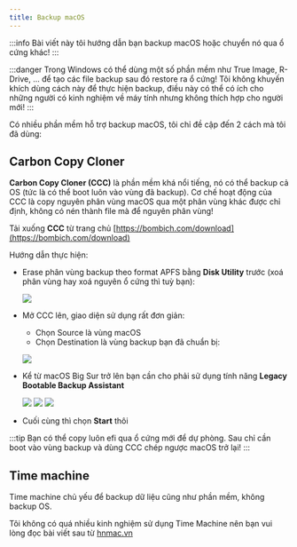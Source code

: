 ```yaml
---
title: Backup macOS
---
```



:::info
Bài viết này tôi hướng dẫn bạn backup macOS hoặc chuyển nó qua ổ cứng khác!
:::

:::danger
Trong Windows có thể dùng một số phần mềm như True Image, R-Drive, ... để tạo các file backup sau đó restore ra ổ cứng! Tôi không khuyến khích dùng cách này để thực hiện backup, điều này có thể có ích cho những người có kinh nghiệm về máy tính nhưng không thích hợp cho người mới!
:::

Có nhiều phần mềm hỗ trợ backup macOS, tôi chỉ đề cập đến 2 cách mà tôi đã dùng:

## Carbon Copy Cloner

**Carbon Copy Cloner (CCC)** là phần mềm khá nổi tiếng, nó có thể backup cả OS (tức là có thể boot luôn vào vùng đã backup). Cơ chế hoạt động của CCC là copy nguyên phân vùng macOS qua một phân vùng khác được chỉ định, không có nén thành file mà để nguyên phân vùng!

Tải xuống **CCC** từ trang chủ [https://bombich.com/download](https://bombich.com/download)

Hướng dẫn thực hiện:

+ Erase phân vùng backup theo format APFS bằng **Disk Utility** trước (xoá phân vùng hay xoá nguyên ổ cứng thì tuỳ bạn):

  ![](/img/docs/post-install/du-backup.png)

+ Mở CCC lên, giao diện sử dụng rất đơn giản:
  + Chọn Source là vùng macOS
  + Chọn Destination là vùng backup bạn đã chuẩn bị:

  ![](/img/docs/post-install/ccc-main.png)

+ Kể từ macOS Big Sur trở lên bạn cần cho phải sử dụng tính năng **Legacy Bootable Backup Assistant**
  
  <Tabs>
    <TabItem value="ccc-1" label="1. Chuột phải " default>
      <img src="/img/docs/post-install/ccc-1.png" />
    </TabItem>
    <TabItem value="ccc-2" label="2. Legacy Bootable">
      <img src="/img/docs/post-install/ccc-2.png" />
    </TabItem>
    <TabItem value="ccc-3" label="3. Allow erase">
      <img src="/img/docs/post-install/ccc-3.png" />
    </TabItem>
  </Tabs>

+ Cuối cùng thì chọn **Start** thôi

:::tip
Bạn có thể copy luôn efi qua ổ cứng mới để dự phòng. Sau chỉ cần boot vào vùng backup và dùng CCC chép ngược macOS trở lại!
:::

## Time machine

Time machine chủ yếu để backup dữ liệu cũng như phần mềm, không backup OS. 

Tôi không có quá nhiều kinh nghiệm sử dụng Time Machine nên bạn vui lòng đọc bài viết sau từ [hnmac.vn](https://www.hnmac.vn/sao-luu-va-khoi-phuc-du-lieu-cho-macbook-bang-time-machine)
